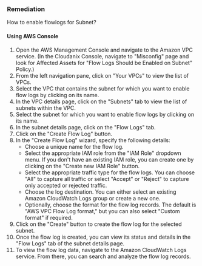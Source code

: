 ### Remediation

How to enable flowlogs for Subnet?

#### Using AWS Console

1. Open the AWS Management Console and navigate to the Amazon VPC service.
    (In the Cloudanix Console, navigate to "Misconfig" page and look for Affected Assets for "Flow Logs Should be Enabled on Subnet" Policy.)
2. From the left navigation pane, click on "Your VPCs" to view the list of VPCs.
3. Select the VPC that contains the subnet for which you want to enable flow logs by clicking on its name.
4. In the VPC details page, click on the "Subnets" tab to view the list of subnets within the VPC.
5. Select the subnet for which you want to enable flow logs by clicking on its name.
6. In the subnet details page, click on the "Flow Logs" tab.
7. Click on the "Create Flow Log" button.
8. In the "Create Flow Log" wizard, specify the following details:
   - Choose a unique name for the flow log.
   - Select the appropriate IAM role from the "IAM Role" dropdown menu. If you don't have an existing IAM role, you can create one by clicking on the "Create new IAM Role" button.
   - Select the appropriate traffic type for the flow logs. You can choose "All" to capture all traffic or select "Accept" or "Reject" to capture only accepted or rejected traffic.
   - Choose the log destination. You can either select an existing Amazon CloudWatch Logs group or create a new one.
   - Optionally, choose the format for the flow log records. The default is "AWS VPC Flow Log format," but you can also select "Custom format" if required.
9. Click on the "Create" button to create the flow log for the selected subnet.
10. Once the flow log is created, you can view its status and details in the "Flow Logs" tab of the subnet details page.
11. To view the flow log data, navigate to the Amazon CloudWatch Logs service. From there, you can search and analyze the flow log records.

